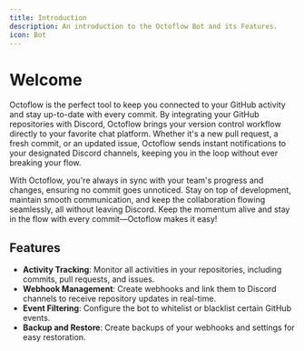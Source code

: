 ```yaml
---
title: Introduction
description: An introduction to the Octoflow Bot and its Features.
icon: Bot
---
```


# Welcome

Octoflow is the perfect tool to keep you connected to your GitHub activity and stay up-to-date with every commit. By integrating your GitHub repositories with Discord, Octoflow brings your version control workflow directly to your favorite chat platform. Whether it's a new pull request, a fresh commit, or an updated issue, Octoflow sends instant notifications to your designated Discord channels, keeping you in the loop without ever breaking your flow.

With Octoflow, you're always in sync with your team's progress and changes, ensuring no commit goes unnoticed. Stay on top of development, maintain smooth communication, and keep the collaboration flowing seamlessly, all without leaving Discord. Keep the momentum alive and stay in the flow with every commit—Octoflow makes it easy!


## Features

- **Activity Tracking**: Monitor all activities in your repositories, including commits, pull requests, and issues.
- **Webhook Management**: Create webhooks and link them to Discord channels to receive repository updates in real-time.
- **Event Filtering**: Configure the bot to whitelist or blacklist certain GitHub events.
- **Backup and Restore**: Create backups of your webhooks and settings for easy restoration.